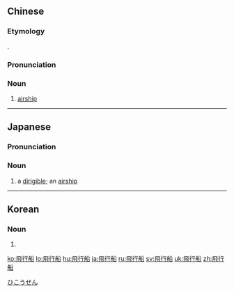 {{also|飞行船}}
==Chinese==
{{zh-forms|s=飞行船|type=21}}

===Etymology===
{{bor|nan|ja|-}} {{ja-r|飛行船|ひこうせん}}.

===Pronunciation===
{{zh-pron
|mn=tw:hui-hêng-chûn
|cat=n
}}

===Noun===
{{zh-noun}}

# {{lb|zh|Taiwanese Min Nan}} [[airship]]

----

==Japanese==
{{wikipedia|lang=ja}}
{{ja-kanjitab|ひ|こう|せん|yomi=o}}

===Pronunciation===
{{ja-pron|acc=h|y=ko|ひこうせん|dev=1}}

===Noun===
{{ja-noun|ひこうせん|hhira=ひかうせん}}

# a [[dirigible]]; an [[airship]]

[[Category:ja:Aircraft|ひこうせん]]

----

==Korean==
{{ko-hanjatab}}

===Noun===
{{ko-noun|hangeul=비행선}}

# {{hanja form of|비행선|[[dirigible]]; [[airship]]}}

[[ko:飛行船]]
[[lo:飛行船]]
[[hu:飛行船]]
[[ja:飛行船]]
[[ru:飛行船]]
[[sv:飛行船]]
[[uk:飛行船]]
[[zh:飛行船]]